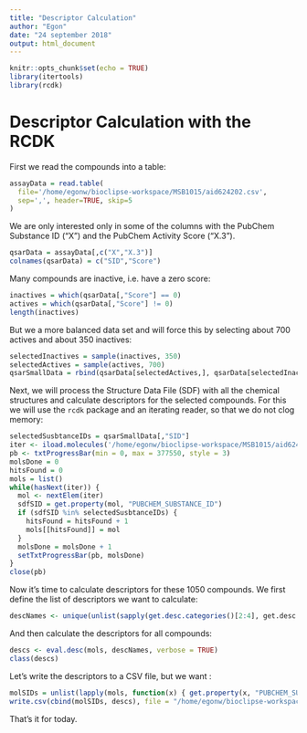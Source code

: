 ```yaml
---
title: "Descriptor Calculation"
author: "Egon"
date: "24 september 2018"
output: html_document
---
```


```r
knitr::opts_chunk$set(echo = TRUE)
library(itertools)
library(rcdk)
```

# Descriptor Calculation with the RCDK

First we read the compounds into a table:

```r
assayData = read.table(
  file='/home/egonw/bioclipse-workspace/MSB1015/aid624202.csv',
  sep=',', header=TRUE, skip=5
)
```

We are only interested only in some of the columns with the PubChem Substance ID ("X") and
the PubChem Activity Score ("X.3").

```r
qsarData = assayData[,c("X","X.3")]
colnames(qsarData) = c("SID","Score")
```

Many compounds are inactive, i.e. have a zero score:

```r
inactives = which(qsarData[,"Score"] == 0)
actives = which(qsarData[,"Score"] != 0)
length(inactives)
```

But we a more balanced data set and will force this by selecting about 700 actives and about
350 inactives:

```r
selectedInactives = sample(inactives, 350)
selectedActives = sample(actives, 700)
qsarSmallData = rbind(qsarData[selectedActives,], qsarData[selectedInactives,])
```

Next, we will process the Structure Data File (SDF) with all the chemical structures and
calculate descriptors for the selected compounds. For this we will use the `rcdk` package
and an iterating reader, so that we do not clog memory:

```r
selectedSusbtanceIDs = qsarSmallData[,"SID"]
iter <- iload.molecules('/home/egonw/bioclipse-workspace/MSB1015/aid624202.sdf', type='sdf')
pb <- txtProgressBar(min = 0, max = 377550, style = 3)
molsDone = 0
hitsFound = 0
mols = list()
while(hasNext(iter)) {
  mol <- nextElem(iter)
  sdfSID = get.property(mol, "PUBCHEM_SUBSTANCE_ID")
  if (sdfSID %in% selectedSusbtanceIDs) {
    hitsFound = hitsFound + 1
    mols[[hitsFound]] = mol
  }
  molsDone = molsDone + 1
  setTxtProgressBar(pb, molsDone)
}
close(pb)
```

Now it's time to calculate descriptors for these 1050 compounds. We first define the list
of descriptors we want to calculate:

```r
descNames <- unique(unlist(sapply(get.desc.categories()[2:4], get.desc.names)))
```

And then calculate the descriptors for all compounds:

```r
descs <- eval.desc(mols, descNames, verbose = TRUE)
class(descs)
```

Let's write the descriptors to a CSV file, but we want :

```r
molSIDs = unlist(lapply(mols, function(x) { get.property(x, "PUBCHEM_SUBSTANCE_ID")} ))
write.csv(cbind(molSIDs, descs), file = "/home/egonw/bioclipse-workspace/MSB1015/descriptors.csv")
```

That's it for today.
